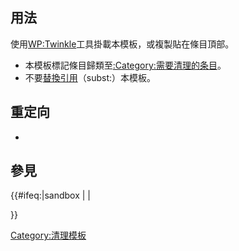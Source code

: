 {{Documentation subpage}}
<!-- PLEASE ADD CATEGORIES AND INTERWIKIS AT THE BOTTOM OF THIS PAGE. -->
==用法==
使用[[WP:Twinkle]]工具掛載本模板，或複製{{tlx|1={{BASEPAGENAME}}|2=time=<nowiki>{{subst:#time:c}}</nowiki>}}貼在條目頂部。

*本模板標記條目歸類至[[:Category:需要清理的条目]]。
*不要[[Wikipedia:替換引用|替換引用]]（subst:）本模板。

== 重定向 ==
*{{tl|過多模板}}

== 參見 ==

<includeonly>{{#ifeq:{{SUBPAGENAME}}|sandbox | |
<!-- 本行下加入模板的分類，跨維基連結加入Wikidata（參見[[Wikipedia:Wikidata]]） -->
[[Category:清理模板]]

}}</includeonly>